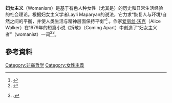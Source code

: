 {{Feminism sidebar |Variants (general)}}

'''妇女主义'''（Womanism）是基于有色人种女性（尤其是{{le|黑人女性|black women}}）的历史和日常生活经验的社会理论。根据妇女主义学者Layli Maparyan的说法，它力求“恢复人与环境/自然之间的平衡，并使人类生活与精神层面保持平衡”<ref name="Reader">{{cite book|last1=Phillips|first1=Layli|title=The Womanist Reader|date=2006|publisher=Routledge|location=New York and Abingdon}}</ref><!--loc="Introduction. Womanism: On Its Own"-->。作家[[爱丽丝·沃克|爱丽丝·沃克]]（Alice Walker）在1979年的短篇小说《拆散》（Coming Apart）中创造了“妇女主义者”（womanist）一词{{sfn|Phillips|2006|p=xix |loc="Introduction. Womanism: On Its Own"}}<ref>{{Cite web |url=https://www.encyclopedia.com/social-sciences/encyclopedias-almanacs-transcripts-and-maps/womanism |title=Womanism |website=www.encyclopedia.com |access-date=2018-02-26 |archive-date=2018-06-16 |archive-url=https://web.archive.org/web/20180616204300/https://www.encyclopedia.com/social-sciences/encyclopedias-almanacs-transcripts-and-maps/womanism |dead-url=no }}</ref><ref name=":0">{{citation|last=Walker|first=Alice|title=Coming Apart}}.{{full citation needed|date=October 2019}}</ref>。

==參考資料==
{{reflist}}
{{社會學小作品}}
[[Category:非裔哲学|Category:非裔哲学]]
[[Category:女性主義|Category:女性主義]]